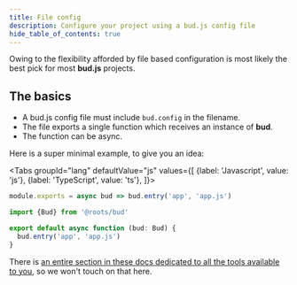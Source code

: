 ```yaml
---
title: File config
description: Configure your project using a bud.js config file
hide_table_of_contents: true
---
```



Owing to the flexibility afforded by file based configuration is
most likely the best pick for most **bud.js** projects.

## The basics

- A bud.js config file must include `bud.config` in the filename.
- The file exports a single function which receives an instance of **bud**.
- The function can be async.

Here is a super minimal example, to give you an idea:

<Tabs
  groupId="lang"
  defaultValue="js"
  values={[
    {label: 'Javascript', value: 'js'},
    {label: 'TypeScript', value: 'ts'},
  ]}>
  <TabItem value="js">

```js title='bud.config.js'
module.exports = async bud => bud.entry('app', 'app.js')
```

  </TabItem>
  <TabItem value="ts">

```ts title='bud.config.ts'
import {Bud} from '@roots/bud'

export default async function (bud: Bud) {
  bud.entry('app', 'app.js')
}
```

  </TabItem>
</Tabs>

There is [an entire section in these docs dedicated to all the
tools available to you](/docs), so we won't touch on that here.
